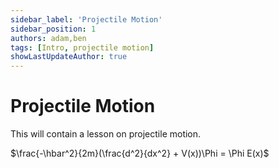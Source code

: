 ```yaml
---
sidebar_label: 'Projectile Motion'
sidebar_position: 1
authors: adam,ben
tags: [Intro, projectile motion]
showLastUpdateAuthor: true
---
```


# Projectile Motion
<Author fm={frontMatter}></Author>

This will contain a lesson on projectile motion.

$\frac{-\hbar^2}{2m}(\frac{d^2}{dx^2} + V(x))\Phi = \Phi E(x)$